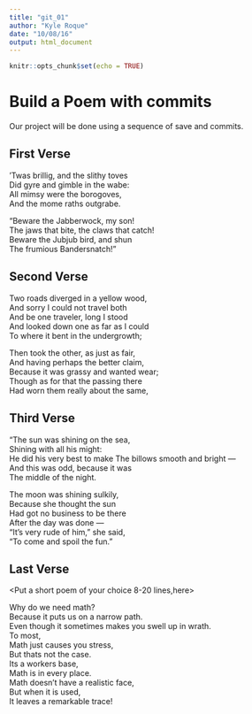 ---
title: "git_01"
author: "Kyle Roque"
date: "10/08/16"
output: html_document
---

```{r setup, include=FALSE}
knitr::opts_chunk$set(echo = TRUE)
```
# Build a Poem with commits
Our project will be done using a sequence of save and commits.

## First Verse 
<Put the first two verses of Jabberwocky by Lewis Carrol in this section>

’Twas brillig, and the slithy toves   
Did gyre and gimble in the wabe:   
All mimsy were the borogoves,   
And the mome raths outgrabe.   
  
“Beware the Jabberwock, my son!   
The jaws that bite, the claws that catch!   
Beware the Jubjub bird, and shun   
The frumious Bandersnatch!”   


## Second Verse
<Put the first two verses of The Road Not Taken by Robert Frost here>

Two roads diverged in a yellow wood,  
And sorry I could not travel both  
And be one traveler, long I stood  
And looked down one as far as I could  
To where it bent in the undergrowth;  
  
Then took the other, as just as fair,  
And having perhaps the better claim,  
Because it was grassy and wanted wear;  
Though as for that the passing there  
Had worn them really about the same,  



## Third Verse
<Put the first two verses of The Walrus and the Carpenter here>

"The sun was shining on the sea,   
Shining with all his might:   
He did his very best to make 
The billows smooth and bright —   
And this was odd, because it was   
The middle of the night.   
  
The moon was shining sulkily,   
Because she thought the sun   
Had got no business to be there   
After the day was done —   
"It's very rude of him," she said,   
"To come and spoil the fun."   


## Last Verse
<Put a short poem of your choice 8-20 lines,here>

Why do we need math?  
Because it puts us on a narrow path.  
Even though it sometimes makes you swell up in wrath.  
To most,  
Math just causes you stress,   
But thats not the case.  
Its a workers base,  
Math is in every place.  
Math doesn't have a realistic face,  
But when it is used,  
It leaves a remarkable trace!  
